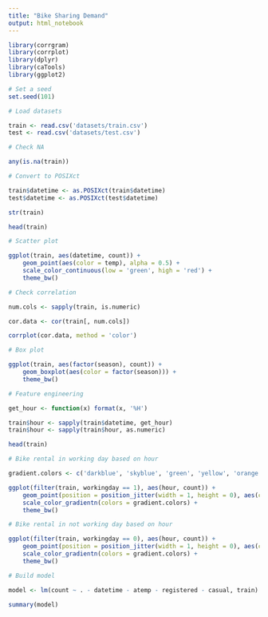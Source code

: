 ```yaml
---
title: "Bike Sharing Demand"
output: html_notebook
---
```


```r
library(corrgram)
library(corrplot)
library(dplyr)
library(caTools)
library(ggplot2)

# Set a seed
set.seed(101)
```

```r
# Load datasets

train <- read.csv('datasets/train.csv')
test <- read.csv('datasets/test.csv')
```

```r
# Check NA

any(is.na(train))
```

```r
# Convert to POSIXct 

train$datetime <- as.POSIXct(train$datetime)
test$datetime <- as.POSIXct(test$datetime)
```

```r
str(train)
```

```r
head(train)
```

```r
# Scatter plot

ggplot(train, aes(datetime, count)) +
    geom_point(aes(color = temp), alpha = 0.5) +
    scale_color_continuous(low = 'green', high = 'red') +
    theme_bw()
```

```r
# Check correlation

num.cols <- sapply(train, is.numeric)

cor.data <- cor(train[, num.cols])

corrplot(cor.data, method = 'color')
```

```r
# Box plot

ggplot(train, aes(factor(season), count)) +
    geom_boxplot(aes(color = factor(season))) +
    theme_bw()
```

```r
# Feature engineering

get_hour <- function(x) format(x, '%H')

train$hour <- sapply(train$datetime, get_hour)
train$hour <- sapply(train$hour, as.numeric)
```

```r
head(train)
```

```r
# Bike rental in working day based on hour

gradient.colors <- c('darkblue', 'skyblue', 'green', 'yellow', 'orange', 'red')

ggplot(filter(train, workingday == 1), aes(hour, count)) + 
    geom_point(position = position_jitter(width = 1, height = 0), aes(color = temp)) +
    scale_color_gradientn(colors = gradient.colors) +
    theme_bw()
```

```r
# Bike rental in not working day based on hour

ggplot(filter(train, workingday == 0), aes(hour, count)) + 
    geom_point(position = position_jitter(width = 1, height = 0), aes(color = temp)) +
    scale_color_gradientn(colors = gradient.colors) +
    theme_bw()
```

```r
# Build model

model <- lm(count ~ . - datetime - atemp - registered - casual, train)

summary(model)
```
